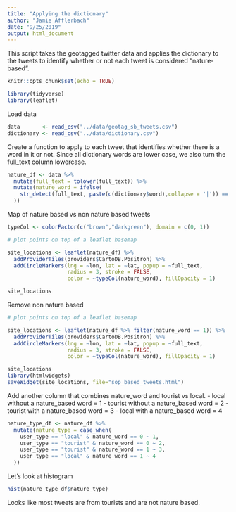 ```yaml
---
title: "Applying the dictionary"
author: "Jamie Afflerbach"
date: "9/25/2019"
output: html_document
---
```


This script takes the geotagged twitter data and applies the dictionary to the tweets to identify whether or not each tweet is considered "nature-based".

```r
knitr::opts_chunk$set(echo = TRUE)

library(tidyverse)
library(leaflet)
```

Load data
```r
data       <- read_csv("../data/geotag_sb_tweets.csv")
dictionary <- read_csv("../data/dictionary.csv")
```

Create a function to apply to each tweet that identifies whether there is a word in it or not. Since all dictionary words are lower case, we also turn the full_text column lowercase.

```r
nature_df <- data %>%
  mutate(full_text = tolower(full_text)) %>%
  mutate(nature_word = ifelse(
    str_detect(full_text, paste(c(dictionary$word),collapse = '|')) == TRUE, 1, 0
  ))
```

Map of nature based vs non nature based tweets

```r
typeCol <- colorFactor(c("brown","darkgreen"), domain = c(0, 1))

# plot points on top of a leaflet basemap

site_locations <- leaflet(nature_df) %>%
  addProviderTiles(providers$CartoDB.Positron) %>%
  addCircleMarkers(lng = ~lon, lat = ~lat, popup = ~full_text,
                   radius = 3, stroke = FALSE,
                   color = ~typeCol(nature_word), fillOpacity = 1)

site_locations
```

Remove non nature based

```r

# plot points on top of a leaflet basemap

site_locations <- leaflet(nature_df %>% filter(nature_word == 1)) %>%
  addProviderTiles(providers$CartoDB.Positron) %>%
  addCircleMarkers(lng = ~lon, lat = ~lat, popup = ~full_text,
                   radius = 3, stroke = FALSE,
                   color = ~typeCol(nature_word), fillOpacity = 1)

site_locations
library(htmlwidgets)
saveWidget(site_locations, file="sop_based_tweets.html")
```


Add another column that combines nature_word and tourist vs local. 
- local without a nature_based word = 1
- tourist without a nature_based word = 2
- tourist with a nature_based word = 3
- local with a nature_based word = 4

```r
nature_type_df <- nature_df %>%
  mutate(nature_type = case_when(
    user_type == "local" & nature_word == 0 ~ 1,
    user_type == "tourist" & nature_word == 0 ~ 2,
    user_type == "tourist" & nature_word == 1 ~ 3,
    user_type == "local" & nature_word == 1 ~ 4
  ))
```

Let's look at histogram
```r
hist(nature_type_df$nature_type)
```

Looks like most tweets are from tourists and are not nature based.
